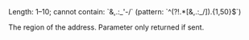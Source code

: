 <ResponseField name="Region" type="string">
Length: 1–10; cannot contain: `&,.:_'-/` (pattern: `^(?!.*[&,.:_/]).{1,50}$`)

The region of the address. Parameter only returned if sent.
</ResponseField>